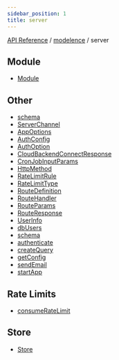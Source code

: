 ```yaml
---
sidebar_position: 1
title: server
---
```


[API Reference](/api-reference/modelence/server/../../index) / [modelence](/api-reference/modelence/server/../index) / server

## Module

- [Module](/api-reference/modelence/server/classes/Module)

## Other

- [schema](/api-reference/modelence/server/namespaces/schema/index)
- [ServerChannel](/api-reference/modelence/server/classes/ServerChannel)
- [AppOptions](/api-reference/modelence/server/type-aliases/AppOptions)
- [AuthConfig](/api-reference/modelence/server/type-aliases/AuthConfig)
- [AuthOption](/api-reference/modelence/server/type-aliases/AuthOption)
- [CloudBackendConnectResponse](/api-reference/modelence/server/type-aliases/CloudBackendConnectResponse)
- [CronJobInputParams](/api-reference/modelence/server/type-aliases/CronJobInputParams)
- [HttpMethod](/api-reference/modelence/server/type-aliases/HttpMethod)
- [RateLimitRule](/api-reference/modelence/server/type-aliases/RateLimitRule)
- [RateLimitType](/api-reference/modelence/server/type-aliases/RateLimitType)
- [RouteDefinition](/api-reference/modelence/server/type-aliases/RouteDefinition)
- [RouteHandler](/api-reference/modelence/server/type-aliases/RouteHandler)
- [RouteParams](/api-reference/modelence/server/type-aliases/RouteParams)
- [RouteResponse](/api-reference/modelence/server/type-aliases/RouteResponse)
- [UserInfo](/api-reference/modelence/server/type-aliases/UserInfo)
- [dbUsers](/api-reference/modelence/server/variables/dbUsers)
- [schema](/api-reference/modelence/server/variables/schema)
- [authenticate](/api-reference/modelence/server/functions/authenticate)
- [createQuery](/api-reference/modelence/server/functions/createQuery)
- [getConfig](/api-reference/modelence/server/functions/getConfig)
- [sendEmail](/api-reference/modelence/server/functions/sendEmail)
- [startApp](/api-reference/modelence/server/functions/startApp)

## Rate Limits

- [consumeRateLimit](/api-reference/modelence/server/functions/consumeRateLimit)

## Store

- [Store](/api-reference/modelence/server/classes/Store)
